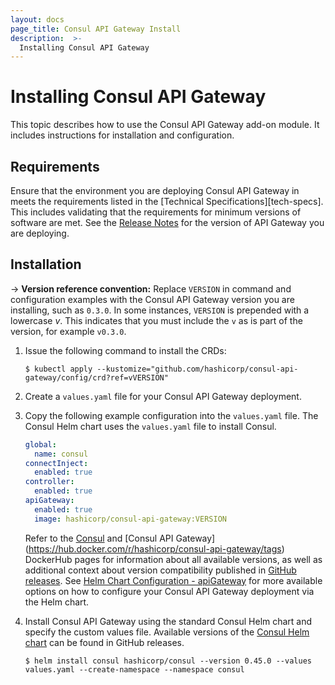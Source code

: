 ```yaml
---
layout: docs
page_title: Consul API Gateway Install
description:  >-
  Installing Consul API Gateway
---
```


# Installing Consul API Gateway

This topic describes how to use the Consul API Gateway add-on module. It includes instructions for installation and configuration.

## Requirements

Ensure that the environment you are deploying Consul API Gateway in meets the requirements listed in the [Technical Specifications][tech-specs]. This includes validating that the requirements for minimum versions of software are met. See the [Release Notes][rel-notes] for the version of API Gateway you are deploying.

## Installation

-> **Version reference convention:** Replace `VERSION` in command and configuration examples with the Consul API Gateway version you are installing, such as `0.3.0`. In some instances, `VERSION` is prepended with a lowercase _v_. This indicates that you must include the `v` as is part of the version, for example `v0.3.0`.

1. Issue the following command to install the CRDs:

   ```shell-session
   $ kubectl apply --kustomize="github.com/hashicorp/consul-api-gateway/config/crd?ref=vVERSION"
   ```

1. Create a `values.yaml` file for your Consul API Gateway deployment. 
1. Copy the following example configuration into the `values.yaml` file. The Consul Helm chart uses the `values.yaml` file to install Consul.

   <CodeBlockConfig hideClipboard filename="values.yaml">

   ```yaml
   global:
     name: consul
   connectInject:
     enabled: true
   controller:
     enabled: true
   apiGateway:
     enabled: true
     image: hashicorp/consul-api-gateway:VERSION
    ```

   </CodeBlockConfig>
     
    Refer to the [Consul](https://hub.docker.com/r/hashicorp/consul/tags) and [Consul API Gateway] (https://hub.docker.com/r/hashicorp/consul-api-gateway/tags) DockerHub pages for information about all available versions, as well as additional context about version compatibility published in [GitHub releases](https://github.com/hashicorp/consul-api-gateway/releases). See [Helm Chart Configuration - apiGateway](https://www.consul.io/docs/k8s/helm#apigateway) for more available options on how to configure your Consul API Gateway deployment via the Helm chart.
1. Install Consul API Gateway using the standard Consul Helm chart and specify the custom values file. Available versions of the [Consul Helm chart](https://github.com/hashicorp/consul-k8s/releases) can be found in GitHub releases.

   ```shell-session
   $ helm install consul hashicorp/consul --version 0.45.0 --values values.yaml --create-namespace --namespace consul
   ```

<!--
    ****** KEEP ALL PAGE CONTENT ABOVE THIS LINE *******
    Only Reference style links should be added below this comment
--->
[rel-notes]: /docs/release-notes
